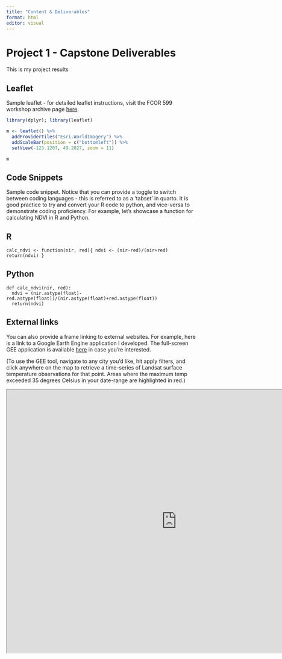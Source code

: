 ```yaml
---
title: "Content & Deliverables"
format: html
editor: visual
---
```


# Project 1 - Capstone Deliverables

This is my project results

## Leaflet

Sample leaflet - for detailed leaflet instructions, visit the FCOR 599 workshop archive page [here](https://ubc-mgem-fcor599.github.io/FCOR-599-Workshops/Interactive_Maps/leaflet.html).

```r
library(dplyr); library(leaflet)

m <- leaflet() %>%
  addProviderTiles("Esri.WorldImagery") %>%
  addScaleBar(position = c("bottomleft")) %>%
  setView(-123.1207, 49.2827, zoom = 11)

```

```r
m
```

## Code Snippets

Sample code snippet. Notice that you can provide a toggle to switch between coding languages - this is referred to as a 'tabset' in quarto. It is good practice to try and convert your R code to python, and vice-versa to demonstrate coding proficiency. For example, let's showcase a function for calculating NDVI in R and Python.

::: {.panel-tabset group="language"}
## R

``` (.r)
calc_ndvi <- function(nir, red){ ndvi <- (nir-red)/(nir+red) return(ndvi) }
```

## Python

``` (.python)
def calc_ndvi(nir, red): 
  ndvi = (nir.astype(float)-red.astype(float))/(nir.astype(float)+red.astype(float))
  return(ndvi)
```
:::

## External links

You can also provide a frame linking to external websites. For example, here is a link to a Google Earth Engine application I developed. The full-screen GEE application is available [here](https://ee-melserramon.projects.earthengine.app/view/thermal-analysis-tool) in case you're interested.

(To use the GEE tool, navigate to any city you'd like, hit apply filters, and click anywhere on the map to retrieve a time-series of Landsat surface temperature observations for that point. Areas where the maximum temp exceeded 35 degrees Celsius in your date-range are highlighted in red.)

```{=html}
<iframe width="900" height="700" src="https://ee-melserramon.projects.earthengine.app/view/thermal-analysis-tool" title="Webpage example"></iframe>
```

